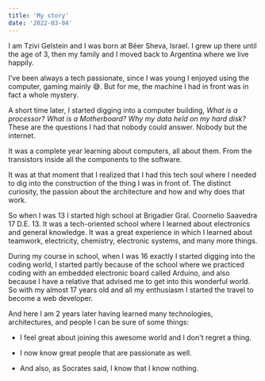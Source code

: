 ```yaml
---
title: 'My story'
date: '2022-03-04'
---
```


I am Tzivi Gelstein and I was born at <TextLink href="https://www.google.com/maps/place/Beerseba,+Israel/@31.2614223,34.7208468,12z/data=!3m1!4b1!4m5!3m4!1s0x15026640029f8777:0x8dee8012deb5dd8!8m2!3d31.252973!4d34.791462?shorturl=1">Béer Sheva, Israel.</TextLink> I grew up there until the age of 3, then my family and I moved back to Argentina where we live happily.

I’ve been always a tech passionate, since I was young I enjoyed using the computer, gaming mainly <TextEmoji>😅</TextEmoji>. But for me, the machine I had in front was in fact a whole mystery.

A short time later, I started digging into a computer building, _What is a processor? What is a Motherboard? Why my data held on my hard disk?_ These are the questions I had that nobody could answer. Nobody but the internet.

It was a complete year learning about computers, all about them. From the transistors inside all the components to the software.

It was at that moment that I realized that I had this tech soul where I needed to dig into the construction of the thing I was in front of. The distinct curiosity, the passion about the architecture and how and why does that work.

So when I was 13 I started high school at Brigadier Gral. Coornelio Saavedra 17 D.E. 13. It was a tech-oriented school where I learned about electronics and general knowledge. It was a great experience in which I learned about teamwork, electricity, chemistry, electronic systems, and many more things.

During my course in school, when I was 16 exactly I started digging into the coding world, I started partly because of the school where we practiced coding with an embedded electronic board called <TextLink href="https://www.arduino.cc">Arduino</TextLink>, and also because I have a relative that advised me to get into this wonderful world. So with my almost 17 years old and all my enthusiasm I started the travel to become a web developer.

And here I am 2 years later having learned many technologies, architectures, and people I can be sure of some things:

- <TextListItem>I feel great about joining this awesome world and I don't regret a thing.</TextListItem>

- <TextListItem>I now know great people that are passionate as well.</TextListItem>

- <TextListItem>And also, as Socrates said, I know that I know nothing.</TextListItem>
